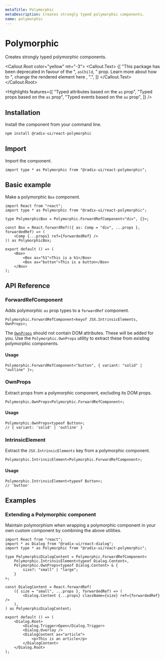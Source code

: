```yaml
---
metaTitle: Polymorphic
metaDescription: Creates strongly typed polymorphic components.
name: polymorphic
---
```


# Polymorphic

<Description>Creates strongly typed polymorphic components.</Description>

<Callout.Root color="yellow" mt="-3">
	<Callout.Text>
		{[
			"This package has been deprecated in favour of the ",
			<Code variant="ghost">asChild</Code>,
			" prop. Learn more about how to ",
			<Link href="/primitives/docs/guides/composition">
				change the rendered element here
			</Link>,
			".",
		]}
	</Callout.Text>
</Callout.Root>

<Highlights
	features={[
		"Typed attributes based on the `as` prop",
		"Typed props based on the `as` prop",
		"Typed events based on the `as` prop",
	]}
/>

## Installation

Install the component from your command line.

```bash
npm install @radix-ui/react-polymorphic
```

## Import

Import the component.

```tsx
import type * as Polymorphic from "@radix-ui/react-polymorphic";
```

## Basic example

Make a polymorphic `Box` component.

```tsx
import React from "react";
import type * as Polymorphic from "@radix-ui/react-polymorphic";

type PolymorphicBox = Polymorphic.ForwardRefComponent<"div", {}>;

const Box = React.forwardRef(({ as: Comp = "div", ...props }, forwardedRef) => (
	<Comp {...props} ref={forwardedRef} />
)) as PolymorphicBox;

export default () => (
	<Box>
		<Box as="h1">This is a h1</Box>
		<Box as="button">This is a button</Box>
	</Box>
);
```

## API Reference

### ForwardRefComponent

Adds polymorphic `as` prop types to a `forwardRef` component.

```tsx line=1,4
Polymorphic.ForwardRefComponent<keyof JSX.IntrinsicElements, OwnProps>;
```

The [`OwnProps`](/primitives/docsutilities/polymorphic#ownprops) should not contain DOM attributes. These will be added for you. Use the `Polymorphic.OwnProps` utility to extract these from existing polymorphic components.

#### Usage

```tsx
Polymorphic.ForwardRefComponent<"button", { variant: "solid" | "outline" }>;
```

### OwnProps

Extract props from a polymorphic component, excluding its DOM props.

```tsx line=1,3
Polymorphic.OwnProps<Polymorphic.ForwardRefComponent>;
```

#### Usage

```tsx
Polymorphic.OwnProps<typeof Button>;
// { variant: 'solid' | 'outline' }
```

### IntrinsicElement

Extract the `JSX.IntrinsicElements` key from a polymorphic component.

```tsx line=1,3
Polymorphic.IntrinsicElement<Polymorphic.ForwardRefComponent>;
```

#### Usage

```tsx
Polymorphic.IntrinsicElement<typeof Button>;
// 'button'
```

## Examples

### Extending a Polymorphic component

Maintain polymorphism when wrapping a polymorphic component in your own custom component by combining the above utilities.

```tsx
import React from "react";
import * as Dialog from "@radix-ui/react-dialog";
import type * as Polymorphic from "@radix-ui/react-polymorphic";

type PolymorphicDialogContent = Polymorphic.ForwardRefComponent<
	Polymorphic.IntrinsicElement<typeof Dialog.Content>,
	Polymorphic.OwnProps<typeof Dialog.Content> & {
		size?: "small" | "large";
	}
>;

const DialogContent = React.forwardRef(
	({ size = "small", ...props }, forwardedRef) => (
		<Dialog.Content {...props} className={size} ref={forwardedRef} />
	),
) as PolymorphicDialogContent;

export default () => (
	<Dialog.Root>
		<Dialog.Trigger>Open</Dialog.Trigger>
		<Dialog.Overlay />
		<DialogContent as="article">
			<p>This is an article</p>
		</DialogContent>
	</Dialog.Root>
);
```
